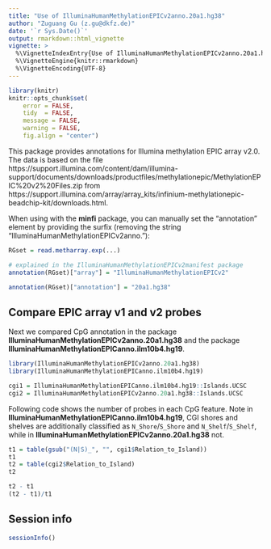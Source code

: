 ```yaml
---
title: "Use of IlluminaHumanMethylationEPICv2anno.20a1.hg38"
author: "Zuguang Gu (z.gu@dkfz.de)"
date: '`r Sys.Date()`'
output: rmarkdown::html_vignette
vignette: >
  %\VignetteIndexEntry{Use of IlluminaHumanMethylationEPICv2anno.20a1.hg38}
  %\VignetteEngine{knitr::rmarkdown}
  %\VignetteEncoding{UTF-8}
---
```



```r
library(knitr)
knitr::opts_chunk$set(
    error = FALSE,
    tidy  = FALSE,
    message = FALSE,
    warning = FALSE,
    fig.align = "center")
```

This package provides annotations for Illumina methylation EPIC array v2.0. The data is based on the file https://support.illumina.com/content/dam/illumina-support/documents/downloads/productfiles/methylationepic/MethylationEPIC%20v2%20Files.zip from 
  https://support.illumina.com/array/array_kits/infinium-methylationepic-beadchip-kit/downloads.html.

When using with the **minfi** package, you can manually set the "annotation" element by providing the surfix (removing the string "IlluminaHumanMethylationEPICv2anno."):

```r
RGset = read.metharray.exp(...)

# explained in the IlluminaHumanMethylationEPICv2manifest package
annotation(RGset)["array"] = "IlluminaHumanMethylationEPICv2"

annotation(RGset)["annotation"] = "20a1.hg38"
```

## Compare EPIC array v1 and v2 probes

Next we compared CpG annotation in the package **IlluminaHumanMethylationEPICv2anno.20a1.hg38** and the package **IlluminaHumanMethylationEPICanno.ilm10b4.hg19**.


```r
library(IlluminaHumanMethylationEPICv2anno.20a1.hg38)
library(IlluminaHumanMethylationEPICanno.ilm10b4.hg19)

cgi1 = IlluminaHumanMethylationEPICanno.ilm10b4.hg19::Islands.UCSC
cgi2 = IlluminaHumanMethylationEPICv2anno.20a1.hg38::Islands.UCSC
```

Following code shows the number of probes in each CpG feature. Note in **IlluminaHumanMethylationEPICanno.ilm10b4.hg19**, CGI shores and shelves are additionally classified as `N_Shore`/`S_Shore` and `N_Shelf`/`S_Shelf`, while in **IlluminaHumanMethylationEPICv2anno.20a1.hg38** not.

```r
t1 = table(gsub("(N|S)_", "", cgi1$Relation_to_Island))
t1
t2 = table(cgi2$Relation_to_Island)
t2

t2 - t1
(t2 - t1)/t1
```

## Session info

```r
sessionInfo()
```
